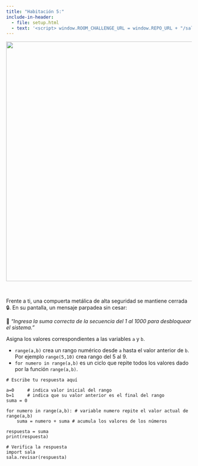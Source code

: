 ```yaml
---
title: "Habitación 5:"
include-in-header:
  - file: setup.html
  - text: '<script> window.ROOM_CHALLENGE_URL = window.REPO_URL + "/sala_05.py"; </script>'
---
```


<center>
<img src="./img/sala_05.png" width="650">
</center>

<br/>

Frente a ti, una compuerta metálica  de alta seguridad se mantiene cerrada 🔒. En su pantalla, un mensaje parpadea
sin cesar:

<div class=" text-center">
🧮 *“Ingresa la suma correcta de la secuencia del 1 al 1000 para desbloquear el sistema.”*
</div>

<div class="alert alert-info">
Asigna los valores correspondientes a las variables `a` y `b`.
</div>

::: {.callout-tip title="Calcular promedio con funciones de python" collapse="true"}
* `range(a,b)` crea un rango numérico desde `a` hasta el valor anterior de `b`. Por ejemplo `range(5,10)` crea rango del 5 al 9.
* `for numero in range(a,b)` es un ciclo que repite todos los valores dado por la función `range(a,b)`.
:::

```pyodide-python
# Escribe tu respuesta aquí

a=0     # indica valor inicial del rango
b=1     # indica que su valor anterior es el final del rango
suma = 0

for numero in range(a,b): # variable numero repite el valor actual de range(a,b)
    suma = numero + suma # acumula los valores de los números

respuesta = suma
print(respuesta)

# Verifica la respuesta
import sala
sala.revisar(respuesta)
```